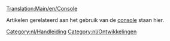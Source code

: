 [[Translation:Main/en/Console]]

Artikelen gerelateerd aan het gebruik van de [[Main/nl/Console|console]] staan hier.

[[Category:nl/Handleiding]]
[[Category:nl/Ontwikkelingen]]